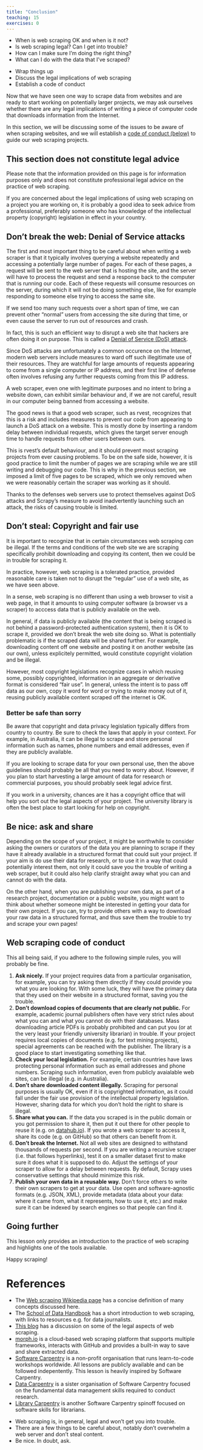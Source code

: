 ```yaml
---
title: "Conclusion"
teaching: 15
exercises: 0
---
```


:::::::::::::::::::::::::::::::::::::: questions 

- When is web scraping OK and when is it not?
- Is web scraping legal? Can I get into trouble?
- How can I make sure I'm doing the right thing?
- What can I do with the data that I've scraped?

::::::::::::::::::::::::::::::::::::::::::::::::

::::::::::::::::::::::::::::::::::::: objectives

- Wrap things up
- Discuss the legal implications of web scraping
- Establish a code of conduct

::::::::::::::::::::::::::::::::::::::::::::::::


Now that we have seen one way to scrape data from websites and are
ready to start working on potentially larger projects, we may ask ourselves whether
there are any legal implications of writing a piece of computer code that downloads
information from the Internet.

In this section, we will be discussing some of the issues to be aware of when
scraping websites, and we will establish a [code of conduct (below)](#web-scraping-code-of-conduct)
to guide our web scraping projects.

:::::::::::::::::::::::::::::::::::::::::  callout

## This section does not constitute legal advice

Please note that the information provided on this page is for information
purposes only and does not constitute professional legal advice on the
practice of web scraping.

If you are concerned about the legal implications of using web scraping
on a project you are working on, it is probably a good idea to seek
advice from a professional, preferably someone who has knowledge of the
intellectual property (copyright) legislation in effect in your country.

::::::::::::::::::::::::::::::::::::::::::::::::::


## Don't break the web: Denial of Service attacks

The first and most important thing to be careful about when writing a web scraper is that
it typically involves querying a website repeatedly and accessing a potentially large
number of pages. For each of these pages, a request will be sent to the web server that
is hosting the site, and the server will have to process the request and send a response
back to the computer that is running our code. Each of these requests will consume resources
on the server, during which it will not be doing something else, like for example responding
to someone else trying to access the same site.

If we send too many such requests over a short span of time, we can prevent other "normal" users
from accessing the site during that time, or even cause the server to run out of resources and crash.

In fact, this is such an efficient way to disrupt a web site that hackers are often doing it on purpose.
This is called a [Denial of Service (DoS) attack](https://en.wikipedia.org/wiki/Denial-of-service_attack).

Since DoS attacks are unfortunately a common occurence on the Internet, modern web servers include
measures to ward off such illegitimate use of their resources. They are watchful for large amounts
of requests appearing to come from a single computer or IP address, and their first line of defense often involves
refusing any further requests coming from this IP address.

A web scraper, even one with legitimate purposes and no intent to bring a website down, can exhibit
similar behaviour and, if we are not careful, result in our computer being banned from accessing
a website.

The good news is that a good web scraper, such as rvest, recognizes that this is a risk and includes
measures to prevent our code from appearing to launch a DoS attack on a website. This is mostly
done by inserting a random delay between individual requests, which gives the target server enough
time to handle requests from other users between ours.

This is rvest's default behaviour, and it should prevent most scraping projects from ever causing problems.
To be on the safe side, however, it is good practice to limit the number of pages we are scraping
while we are still writing and debugging our code. This is why in the previous section, we imposed
a limit of five pages to be scraped, which we only removed when we were reasonably certain the scraper
was working as it should.

Thanks to the defenses web servers use to protect themselves against DoS attacks and Scrapy's
measure to avoid inadvertently launching such an attack, the risks of causing trouble is limited.

## Don't steal: Copyright and fair use

It is important to recognize that in certain circumstances web scraping _can_ be illegal. If the terms
and conditions of the web site we are scraping specifically prohibit downloading
and copying its content, then we could be in trouble for scraping it.

In practice, however, web scraping is a tolerated practice, provided reasonable
care is taken not to disrupt the "regular" use of a web site, as we have seen above.

In a sense, web scraping is no different than using a web browser to visit a web page,
in that it amounts to using computer software (a browser vs a scraper) to acccess
data that is publicly available on the web.

In general, if data is publicly available (the content that is being scraped is not
behind a password-protected authentication system), then it is OK to scrape it,
provided we don't break the web site doing so. What is potentially
problematic is if the scraped data will be shared further. For example, downloading
content off one website and posting it on another website (as our own), unless
explicitely permitted, would constitute copyright violation and be illegal.

However, most copyright legislations recognize cases in which reusing some, possibly
copyrighted, information in an aggregate or derivative format is considered
"fair use". In general, unless the intent is to pass off data as our own, copy
it word for word or trying to make money out of it, reusing publicly available
content scraped off the internet is OK.

### Better be safe than sorry
Be aware that copyright and data privacy legislation typically differs from country
to country. Be sure to check the laws that apply in your context. For example, in Australia,
it can be illegal to scrape and store personal information such as names, phone
numbers and email addresses, even if they are publicly available.

If you are looking to scrape data for your own personal use, then the above
guidelines should probably be all that you need to worry about. However,
if you plan to start harvesting a large amount of data for research
or commercial purposes, you should probably seek legal advice first.

If you work in a university, chances are it has a copyright office that
will help you sort out the legal aspects of your project. The
university library is often the best place to start looking for help on
copyright.

## Be nice: ask and share

Depending on the scope of your project, it might be worthwhile to consider asking
the owners or curators of the data you are planning to scrape if they have it
already available in a structured format that could suit your project. If your
aim is do use their data for research, or to use it in a way that could potentially
interest them, not only it could save you the trouble of writing a
web scraper, but it could also help clarify straight away what you can and cannot do
with the data.

On the other hand, when you are publishing your own data, as part of a research project,
documentation or a public website, you might want to think about whether someone might
be interested in getting your data for their own project. If you can, try to provide
others with a way to download your raw data in a structured format, and thus save
them the trouble to try and scrape your own pages!

## Web scraping code of conduct

This all being said, if you adhere to the following simple rules, you will probably
be fine.

1. __Ask nicely.__ If your project requires data from a particular organisation, for example,
   you can try asking them directly if they could provide you what you are looking for.
   With some luck, they will have the primary data that they used on their website in a
   structured format, saving you the trouble.
2. __Don't download copies of documents that are clearly not public.__ For example, academic
   journal publishers often have very strict rules about what you can and what you cannot
   do with their databases. Mass downloading article PDFs is probably prohibited and can
   put you (or at the very least your friendly university librarian) in trouble. If your
   project requires local copies of documents (e.g. for text mining projects), special
   agreements can be reached with the publisher. The library is a good place to start
   investigating something like that.
3. __Check your local legislation.__ For example, certain countries have laws protecting
   personal information such as email addresses and phone numbers. Scraping such information,
   even from publicly avaialable web sites, can be illegal (e.g. in Australia).
4. __Don't share downloaded content illegally.__ Scraping for personal purposes is usually
   OK, even if it is copyrighted information, as it could fall under the fair use provision
   of the intellectual property legislation. However, sharing data for which you don't
   hold the right to share is illegal.
5. __Share what you can.__ If the data you scraped is in the public domain or you got
   permission to share it, then put it out there for other people to reuse it (e.g. on
   [datahub.io](https://datahub.io)). If you
   wrote a web scraper to access it, share its code (e.g. on GitHub) so that others can
   benefit from it.
6. __Don't break the Internet.__ Not all web sites are designed to withstand thousands of
   requests per second. If you are writing a recursive scraper (i.e. that follows
   hyperlinks), test it on a smaller dataset first to make sure it does what it is
   supposed to do. Adjust the settings of your scraper to allow for a delay between
   requests. By default, Scrapy uses conservative settings that should minimize this risk.
7. __Publish your own data in a reusable way.__ Don't force others to write their own
   scrapers to get at your data. Use open and software-agnostic formats (e.g. JSON, XML),
   provide metadata (data about your data: where it came from, what it represents, how
   to use it, etc.) and make sure it can be indexed by search engines so that people can
   find it.

## Going further

This lesson only provides an introduction to the practice of web scraping and highlights
one of the tools available.

Happy scraping!


# References

* The [Web scraping Wikipedia page](https://en.wikipedia.org/wiki/Web_scraping) has a concise
  definition of many concepts discussed here.
* The [School of Data Handbook](http://schoolofdata.org/handbook/courses/scraping/) has a
  short introduction to web scraping, with links to resources e.g. for data journalists.
* [This blog](https://blog.rubyroidlabs.com/2016/04/web-scraping-1/) has a discussion on
  some of the legal aspects of web scraping.
* [morph.io](https://morph.io/) is a cloud-based web scraping platform that supports multiple
  frameworks, interacts with GitHub and provides a built-in way to save and share extracted
  data.
* [Software Carpentry](https://software-carpentry.org/) is a non-profit organisation that
  runs learn-to-code workshops worldwide. All lessons are publicly available and can be
  followed indepentently. This lesson is heavily inspired by Software Carpentry.
* [Data Carpentry](http://www.datacarpentry.org/) is a sister organisation of Software Carpentry
  focused on the fundamental data management skills required to conduct research.
* [Library Carpentry](https://librarycarpentry.github.io/) is another Software Carpentry spinoff
  focused on software skills for librarians.

::::::::::::::::::::::::::::::::::::: keypoints 

- Web scraping is, in general, legal and won't get you into trouble.
- There are a few things to be careful about, notably don't overwhelm a web server and don't steal content.
- Be nice. In doubt, ask.

::::::::::::::::::::::::::::::::::::::::::::::::
